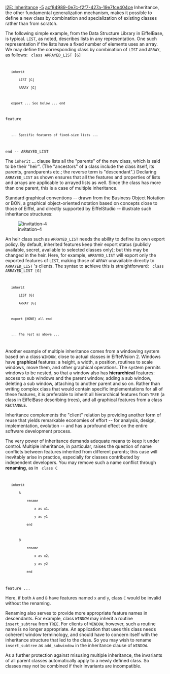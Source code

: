 [[Property:title|I2E: Inheritance]]
[[Property:weight|-5]]
[[Property:uuid|acf84989-0e7c-f2f7-427a-19e7fce404ce]]
Inheritance, the other fundamental generalization mechanism, makes it possible to define a new class by combination and specialization of existing classes rather than from scratch. 

The following simple example, from the Data Structure Library in EiffelBase, is typical. <code>LIST</code>, as noted, describes lists in any representation. One such representation if the lists have a fixed number of elements uses an array. We may define the corresponding class by combination of <code>LIST</code> and <code>ARRAY</code>, as follows: 
<code>
class ARRAYED_LIST [G]
    inherit
        LIST [G]
        ARRAY [G]

    export ... See below ... end

feature
    ... Specific features of fixed-size lists ...

end -- ARRAYED_LIST
</code>

The <code>inherit</code> ... clause lists all the "parents" of the new class, which is said to be their "heir". (The "ancestors" of a class include the class itself, its parents, grandparents etc.; the reverse term is "descendant".) Declaring <code>ARRAYED_LIST</code> as shown ensures that all the features and properties of lists and arrays are applicable to arrayed lists as well. Since the class has more than one parent, this is a case of multiple inheritance. 

Standard graphical conventions -- drawn from the Business Object Notation or BON, a graphical object-oriented notation based on concepts close to those of Eiffel, and directly supported by EiffelStudio -- illustrate such inheritance structures:


[[Image:invitation-4]]  


An heir class such as <code>ARRAYED_LIST</code> needs the ability to define its own export policy. By default, inherited features keep their export status (publicly available, secret, available to selected classes only); but this may be changed in the heir. Here, for example, <code>ARRAYED_LIST</code> will export only the exported features of <code>LIST</code>, making those of <code>ARRAY</code> unavailable directly to <code>ARRAYED_LIST</code> 's clients. The syntax to achieve this is straightforward: 
<code>
class ARRAYED_LIST [G]
    inherit
        LIST [G]
        ARRAY [G]

    export {NONE} all end

    ... The rest as above ...
</code>

Another example of multiple inheritance comes from a windowing system based on a class <code>WINDOW</code>, close to actual classes in EiffelVision 2. Windows have '''graphical''' features: a height, a width, a position, routines to scale windows, move them, and other graphical operations. The system permits windows to be nested, so that a window also has '''hierarchical''' features: access to sub windows and the parent window, adding a sub window, deleting a sub window, attaching to another parent and so on. Rather than writing complex class that would contain specific implementations for all of these features, it is preferable to inherit all hierarchical features from <code>TREE</code> (a class in EiffelBase describing trees), and all graphical features from a class <code>RECTANGLE</code>. 

Inheritance complements the "client" relation by providing another form of reuse that yields remarkable economies of effort -- for analysis, design, implementation, evolution -- and has a profound effect on the entire software development process. 

The very power of inheritance demands adequate means to keep it under control. Multiple inheritance, in particular, raises the question of name conflicts between features inherited from different parents; this case will inevitably arise in practice, especially for classes contributed by independent developers. You may remove such a name conflict through '''renaming''', as in 
<code>
class C
    inherit
        A
            rename
                x as x1,
                y as y1
            end

        B
            rename
                x as x2,
                y as y2
            end

feature ...
</code>

Here, if both <code>A</code> and <code>B</code> have features named <code>x</code> and <code>y</code>, class <code>C</code> would be invalid without the renaming. 

Renaming also serves to provide more appropriate feature names in descendants. For example, class <code>WINDOW</code> may inherit a routine <code>insert_subtree</code> from <code>TREE</code>. For clients of <code>WINDOW</code>, however, such a routine name is no longer appropriate. An application that uses this class needs coherent window terminology, and should have to concern itself with the inheritance structure that led to the class. So you may wish to rename <code>insert_subtree</code> as <code>add_subwindow</code> in the inheritance clause of <code>WINDOW</code>. 

As a further protection against misusing multiple inheritance, the invariants of all parent classes automatically apply to a newly defined class. So classes may not be combined if their invariants are incompatible. 




